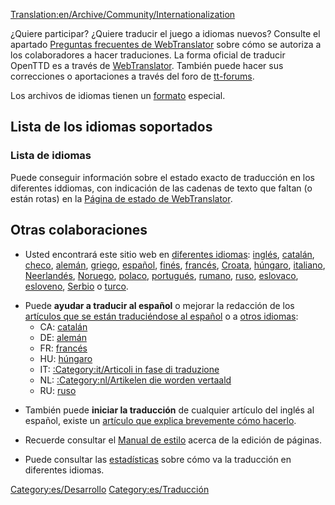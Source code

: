 [[Translation:en/Archive/Community/Internationalization]]


¿Quiere participar? ¿Quiere traducir el juego a idiomas nuevos? Consulte el apartado [http://translator.openttd.org/en/faq Preguntas frecuentes de WebTranslator] sobre cómo se autoriza a los colaboradores a hacer traduciones. La forma oficial de traducir OpenTTD es a través de [[es/WebTranslator|WebTranslator]]. También puede hacer sus correcciones o aportaciones a través del foro de [http://www.tt-forums.net/viewtopic.php?p=850369#p850369 tt-forums].

Los archivos de idiomas tienen un [[es/Formato de los archivos de idiomas|formato]] especial.

=='''Lista de los idiomas soportados'''==

==='''Lista de idiomas'''===
Puede conseguir información sobre el estado exacto de traducción en los diferentes iddiomas, con indicación de las cadenas de texto que faltan (o están rotas) en la [http://translator.openttd.org/status Página de estado de WebTranslator].

=='''Otras colaboraciones'''==
*Usted encontrará este sitio web en [[:Category:en/Articles in other languages|diferentes idiomas]]: [[en/Main Page|inglés]], [[ca/Main Page|catalán]], [[cs/Main Page|checo]], [[de/Main Page|alemán]], [[el/Main Page|griego]], [[es/Main Page|español]], [[fi/Main Page|finés]], [[fr/Main Page|francés]], [[hr/Main Page|Croata]], [[hu/Main Page|húngaro]], [[it/Main Page|italiano]], [[nl/Main Page|Neerlandés]], [[no/Main Page|Noruego]], [[pl/Main Page|polaco]], [[pt/Main Page|portugués]], [[ro/Main Page|rumano]], [[ru/Main Page|ruso]], [[sk/Main Page|eslovaco]], [[sr/Glavna stran|esloveno]], [[sr/Main Page|Serbio]] o [[tr/Main Page|turco]].

*Puede '''ayudar a traducir al español''' o mejorar la redacción de los [[:Category:es/Artículos que se están traduciendo al español|artículos que se están traduciéndose al español]] o a [[en/Articles are being translated into other languages|otros idiomas]]:
**CA: [[:Category:ca/Articles traduint-se al català|catalán]]
**DE: [[:Category:de/Artikel, welche in die deutsche Sprache übersetzt werden|alemán]]
**FR: [[:Category:fr/À traduire en français|francés]]
**HU: [[:Category:hu/Fordításban|húngaro]]
**IT: [[:Category:it/Articoli in fase di traduzione]]
**NL: [[:Category:nl/Artikelen die worden vertaald]]
**RU: [[:Category:ru/Статьи, которые в настоящее время переводятся на русский язык|ruso]]

*También puede '''iniciar la traducción''' de cualquier artículo del inglés al español, existe un [[es/Traducir artículos al español|artículo que explica brevemente cómo hacerlo]].

*Recuerde consultar el [[es/Wiki/Manual de Estilo|Manual de estilo]] acerca de la edición de páginas.

*Puede consultar las [[:Category:en/Other languages|estadísticas]] sobre cómo va la traducción en diferentes idiomas.

[[Category:es/Desarrollo]][[Category:es/Traducción]]